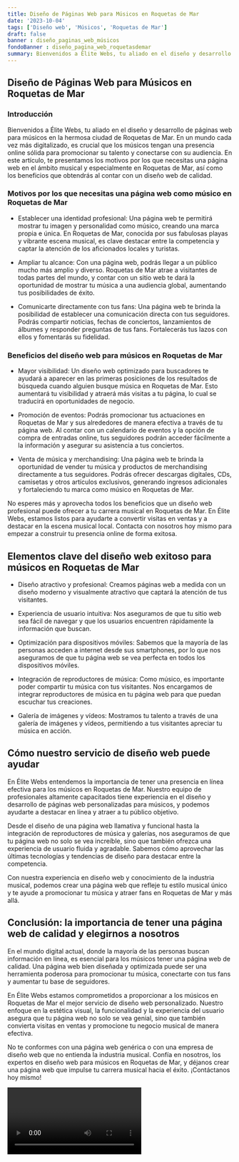 ```yaml
---
title: Diseño de Páginas Web para Músicos en Roquetas de Mar
date: '2023-10-04'
tags: ['Diseño web', 'Músicos', 'Roquetas de Mar']
draft: false
banner : diseño_paginas_web_músicos
fondoBanner : diseño_pagina_web_roquetasdemar
summary: Bienvenidos a Élite Webs, tu aliado en el diseño y desarrollo de páginas web para músicos en la hermosa ciudad de Roquetas de Mar. En un mundo cada vez más digitalizado, es crucial que los músicos tengan una presencia online sólida para promocionar su talento y conectarse con su audiencia. En este artículo, te presentamos los motivos por los que necesitas una página web en el ámbito musical y especialmente en Roquetas de Mar, así como los beneficios que obtendrás al contar con un diseño web de calidad.
---
```


## Diseño de Páginas Web para Músicos en Roquetas de Mar

### Introducción

Bienvenidos a Élite Webs, tu aliado en el diseño y desarrollo de páginas web para músicos en la hermosa ciudad de Roquetas de Mar. En un mundo cada vez más digitalizado, es crucial que los músicos tengan una presencia online sólida para promocionar su talento y conectarse con su audiencia. En este artículo, te presentamos los motivos por los que necesitas una página web en el ámbito musical y especialmente en Roquetas de Mar, así como los beneficios que obtendrás al contar con un diseño web de calidad.

### Motivos por los que necesitas una página web como músico en Roquetas de Mar

- Establecer una identidad profesional: Una página web te permitirá mostrar tu imagen y personalidad como músico, creando una marca propia e única. En Roquetas de Mar, conocida por sus fabulosas playas y vibrante escena musical, es clave destacar entre la competencia y captar la atención de los aficionados locales y turistas.

- Ampliar tu alcance: Con una página web, podrás llegar a un público mucho más amplio y diverso. Roquetas de Mar atrae a visitantes de todas partes del mundo, y contar con un sitio web te dará la oportunidad de mostrar tu música a una audiencia global, aumentando tus posibilidades de éxito.

- Comunicarte directamente con tus fans: Una página web te brinda la posibilidad de establecer una comunicación directa con tus seguidores. Podrás compartir noticias, fechas de conciertos, lanzamientos de álbumes y responder preguntas de tus fans. Fortalecerás tus lazos con ellos y fomentarás su fidelidad.

### Beneficios del diseño web para músicos en Roquetas de Mar

- Mayor visibilidad: Un diseño web optimizado para buscadores te ayudará a aparecer en las primeras posiciones de los resultados de búsqueda cuando alguien busque música en Roquetas de Mar. Esto aumentará tu visibilidad y atraerá más visitas a tu página, lo cual se traducirá en oportunidades de negocio.

- Promoción de eventos: Podrás promocionar tus actuaciones en Roquetas de Mar y sus alrededores de manera efectiva a través de tu página web. Al contar con un calendario de eventos y la opción de compra de entradas online, tus seguidores podrán acceder fácilmente a la información y asegurar su asistencia a tus conciertos.

- Venta de música y merchandising: Una página web te brinda la oportunidad de vender tu música y productos de merchandising directamente a tus seguidores. Podrás ofrecer descargas digitales, CDs, camisetas y otros artículos exclusivos, generando ingresos adicionales y fortaleciendo tu marca como músico en Roquetas de Mar.

No esperes más y aprovecha todos los beneficios que un diseño web profesional puede ofrecer a tu carrera musical en Roquetas de Mar. En Élite Webs, estamos listos para ayudarte a convertir visitas en ventas y a destacar en la escena musical local. Contacta con nosotros hoy mismo para empezar a construir tu presencia online de forma exitosa.

<GifSeo />

<Cta />

## Elementos clave del diseño web exitoso para músicos en Roquetas de Mar

- Diseño atractivo y profesional: Creamos páginas web a medida con un diseño moderno y visualmente atractivo que captará la atención de tus visitantes.

- Experiencia de usuario intuitiva: Nos aseguramos de que tu sitio web sea fácil de navegar y que los usuarios encuentren rápidamente la información que buscan.

- Optimización para dispositivos móviles: Sabemos que la mayoría de las personas acceden a internet desde sus smartphones, por lo que nos aseguramos de que tu página web se vea perfecta en todos los dispositivos móviles.

- Integración de reproductores de música: Como músico, es importante poder compartir tu música con tus visitantes. Nos encargamos de integrar reproductores de música en tu página web para que puedan escuchar tus creaciones.

- Galería de imágenes y vídeos: Mostramos tu talento a través de una galería de imágenes y vídeos, permitiendo a tus visitantes apreciar tu música en acción.

## Cómo nuestro servicio de diseño web puede ayudar

En Élite Webs entendemos la importancia de tener una presencia en línea efectiva para los músicos en Roquetas de Mar. Nuestro equipo de profesionales altamente capacitados tiene experiencia en el diseño y desarrollo de páginas web personalizadas para músicos, y podemos ayudarte a destacar en línea y atraer a tu público objetivo.

Desde el diseño de una página web llamativa y funcional hasta la integración de reproductores de música y galerías, nos aseguramos de que tu página web no solo se vea increíble, sino que también ofrezca una experiencia de usuario fluida y agradable. Sabemos cómo aprovechar las últimas tecnologías y tendencias de diseño para destacar entre la competencia.

Con nuestra experiencia en diseño web y conocimiento de la industria musical, podemos crear una página web que refleje tu estilo musical único y te ayude a promocionar tu música y atraer fans en Roquetas de Mar y más allá.

## Conclusión: la importancia de tener una página web de calidad y elegirnos a nosotros

En el mundo digital actual, donde la mayoría de las personas buscan información en línea, es esencial para los músicos tener una página web de calidad. Una página web bien diseñada y optimizada puede ser una herramienta poderosa para promocionar tu música, conectarte con tus fans y aumentar tu base de seguidores.

En Élite Webs estamos comprometidos a proporcionar a los músicos en Roquetas de Mar el mejor servicio de diseño web personalizado. Nuestro enfoque en la estética visual, la funcionalidad y la experiencia del usuario asegura que tu página web no solo se vea genial, sino que también convierta visitas en ventas y promocione tu negocio musical de manera efectiva.

No te conformes con una página web genérica o con una empresa de diseño web que no entienda la industria musical. Confía en nosotros, los expertos en diseño web para músicos en Roquetas de Mar, y déjanos crear una página web que impulse tu carrera musical hacia el éxito. ¡Contáctanos hoy mismo!

<Video />

<CtaBot job='Músicos' city='Roquetas de Mar'/>

<Gmaps query='Roquetas de Mar+españa+maps' />